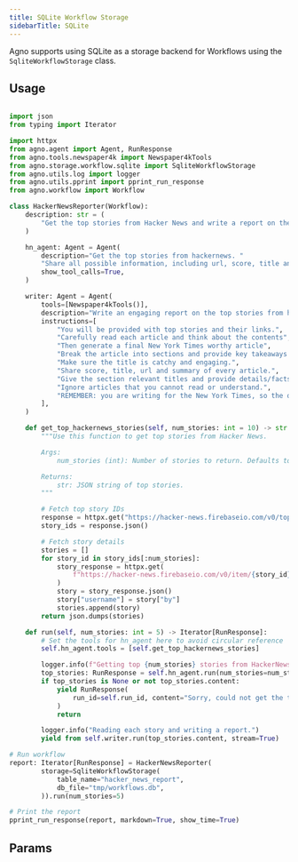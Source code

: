 ```yaml
---
title: SQLite Workflow Storage
sidebarTitle: SQLite
---
```


Agno supports using SQLite as a storage backend for Workflows using the `SqliteWorkflowStorage` class.

## Usage

```python storage.py

import json
from typing import Iterator

import httpx
from agno.agent import Agent, RunResponse
from agno.tools.newspaper4k import Newspaper4kTools
from agno.storage.workflow.sqlite import SqliteWorkflowStorage
from agno.utils.log import logger
from agno.utils.pprint import pprint_run_response
from agno.workflow import Workflow

class HackerNewsReporter(Workflow):
    description: str = (
        "Get the top stories from Hacker News and write a report on them."
    )

    hn_agent: Agent = Agent(
        description="Get the top stories from hackernews. "
        "Share all possible information, including url, score, title and summary if available.",
        show_tool_calls=True,
    )

    writer: Agent = Agent(
        tools=[Newspaper4kTools()],
        description="Write an engaging report on the top stories from hackernews.",
        instructions=[
            "You will be provided with top stories and their links.",
            "Carefully read each article and think about the contents",
            "Then generate a final New York Times worthy article",
            "Break the article into sections and provide key takeaways at the end.",
            "Make sure the title is catchy and engaging.",
            "Share score, title, url and summary of every article.",
            "Give the section relevant titles and provide details/facts/processes in each section."
            "Ignore articles that you cannot read or understand.",
            "REMEMBER: you are writing for the New York Times, so the quality of the article is important.",
        ],
    )

    def get_top_hackernews_stories(self, num_stories: int = 10) -> str:
        """Use this function to get top stories from Hacker News.

        Args:
            num_stories (int): Number of stories to return. Defaults to 10.

        Returns:
            str: JSON string of top stories.
        """

        # Fetch top story IDs
        response = httpx.get("https://hacker-news.firebaseio.com/v0/topstories.json")
        story_ids = response.json()

        # Fetch story details
        stories = []
        for story_id in story_ids[:num_stories]:
            story_response = httpx.get(
                f"https://hacker-news.firebaseio.com/v0/item/{story_id}.json"
            )
            story = story_response.json()
            story["username"] = story["by"]
            stories.append(story)
        return json.dumps(stories)

    def run(self, num_stories: int = 5) -> Iterator[RunResponse]:
        # Set the tools for hn_agent here to avoid circular reference
        self.hn_agent.tools = [self.get_top_hackernews_stories]

        logger.info(f"Getting top {num_stories} stories from HackerNews.")
        top_stories: RunResponse = self.hn_agent.run(num_stories=num_stories)
        if top_stories is None or not top_stories.content:
            yield RunResponse(
                run_id=self.run_id, content="Sorry, could not get the top stories."
            )
            return

        logger.info("Reading each story and writing a report.")
        yield from self.writer.run(top_stories.content, stream=True)

# Run workflow
report: Iterator[RunResponse] = HackerNewsReporter(
        storage=SqliteWorkflowStorage(
            table_name="hacker_news_report",
            db_file="tmp/workflows.db",
        )).run(num_stories=5)

# Print the report
pprint_run_response(report, markdown=True, show_time=True)
```

## Params

<Snippet file="workflow-storage-sqlite-params.mdx" />
